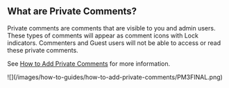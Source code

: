 ## What are Private Comments?

Private comments are comments that are visible to you and admin users. These types of comments will appear as comment icons with Lock indicators. Commenters and Guest users will not be able to access or read these private comments.

See [How to Add Private Comments](https://docs.usesuperflow.com/how-to-guides/how-to-add-private-comments) for more information.

<Frame>
![](/images/how-to-guides/how-to-add-private-comments/PM3FINAL.png)
</Frame>




